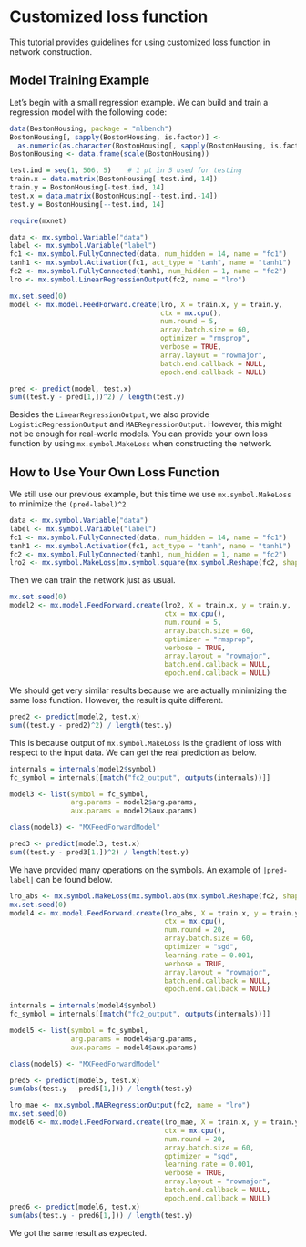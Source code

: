 # Customized loss function

This tutorial provides guidelines for using customized loss function in network construction.

## Model Training Example

Let's begin with a small regression example. We can build and train a regression model with the following code:

```r
data(BostonHousing, package = "mlbench")
BostonHousing[, sapply(BostonHousing, is.factor)] <-
  as.numeric(as.character(BostonHousing[, sapply(BostonHousing, is.factor)]))
BostonHousing <- data.frame(scale(BostonHousing))

test.ind = seq(1, 506, 5)    # 1 pt in 5 used for testing
train.x = data.matrix(BostonHousing[-test.ind,-14])
train.y = BostonHousing[-test.ind, 14]
test.x = data.matrix(BostonHousing[--test.ind,-14])
test.y = BostonHousing[--test.ind, 14]

require(mxnet)

data <- mx.symbol.Variable("data")
label <- mx.symbol.Variable("label")
fc1 <- mx.symbol.FullyConnected(data, num_hidden = 14, name = "fc1")
tanh1 <- mx.symbol.Activation(fc1, act_type = "tanh", name = "tanh1")
fc2 <- mx.symbol.FullyConnected(tanh1, num_hidden = 1, name = "fc2")
lro <- mx.symbol.LinearRegressionOutput(fc2, name = "lro")

mx.set.seed(0)
model <- mx.model.FeedForward.create(lro, X = train.x, y = train.y,
                                     ctx = mx.cpu(),
                                     num.round = 5,
                                     array.batch.size = 60,
                                     optimizer = "rmsprop",
                                     verbose = TRUE,
                                     array.layout = "rowmajor",
                                     batch.end.callback = NULL,
                                     epoch.end.callback = NULL)

pred <- predict(model, test.x)
sum((test.y - pred[1,])^2) / length(test.y)
```

Besides the `LinearRegressionOutput`, we also provide `LogisticRegressionOutput` and `MAERegressionOutput`.
However, this might not be enough for real-world models. You can provide your own loss function
by using `mx.symbol.MakeLoss` when constructing the network.

## How to Use Your Own Loss Function

We still use our previous example, but this time we use `mx.symbol.MakeLoss` to minimize the `(pred-label)^2`

```r
data <- mx.symbol.Variable("data")
label <- mx.symbol.Variable("label")
fc1 <- mx.symbol.FullyConnected(data, num_hidden = 14, name = "fc1")
tanh1 <- mx.symbol.Activation(fc1, act_type = "tanh", name = "tanh1")
fc2 <- mx.symbol.FullyConnected(tanh1, num_hidden = 1, name = "fc2")
lro2 <- mx.symbol.MakeLoss(mx.symbol.square(mx.symbol.Reshape(fc2, shape = 0) - label), name="lro2")
```

Then we can train the network just as usual.

```r
mx.set.seed(0)
model2 <- mx.model.FeedForward.create(lro2, X = train.x, y = train.y,
                                      ctx = mx.cpu(),
                                      num.round = 5,
                                      array.batch.size = 60,
                                      optimizer = "rmsprop",
                                      verbose = TRUE,
                                      array.layout = "rowmajor",
                                      batch.end.callback = NULL,
                                      epoch.end.callback = NULL)
```

We should get very similar results because we are actually minimizing the same loss function.
However, the result is quite different.

```r
pred2 <- predict(model2, test.x)
sum((test.y - pred2)^2) / length(test.y)
```

This is because output of `mx.symbol.MakeLoss` is the gradient of loss with respect to the input data.
We can get the real prediction as below.

```r
internals = internals(model2$symbol)
fc_symbol = internals[[match("fc2_output", outputs(internals))]]

model3 <- list(symbol = fc_symbol,
               arg.params = model2$arg.params,
               aux.params = model2$aux.params)

class(model3) <- "MXFeedForwardModel"

pred3 <- predict(model3, test.x)
sum((test.y - pred3[1,])^2) / length(test.y)
```

We have provided many operations on the symbols. An example of `|pred-label|` can be found below.

```r
lro_abs <- mx.symbol.MakeLoss(mx.symbol.abs(mx.symbol.Reshape(fc2, shape = 0) - label))
mx.set.seed(0)
model4 <- mx.model.FeedForward.create(lro_abs, X = train.x, y = train.y,
                                      ctx = mx.cpu(),
                                      num.round = 20,
                                      array.batch.size = 60,
                                      optimizer = "sgd",
                                      learning.rate = 0.001,
                                      verbose = TRUE,
                                      array.layout = "rowmajor",
                                      batch.end.callback = NULL,
                                      epoch.end.callback = NULL)

internals = internals(model4$symbol)
fc_symbol = internals[[match("fc2_output", outputs(internals))]]

model5 <- list(symbol = fc_symbol,
               arg.params = model4$arg.params,
               aux.params = model4$aux.params)

class(model5) <- "MXFeedForwardModel"

pred5 <- predict(model5, test.x)
sum(abs(test.y - pred5[1,])) / length(test.y)
```


```r
lro_mae <- mx.symbol.MAERegressionOutput(fc2, name = "lro")
mx.set.seed(0)
model6 <- mx.model.FeedForward.create(lro_mae, X = train.x, y = train.y,
                                      ctx = mx.cpu(),
                                      num.round = 20,
                                      array.batch.size = 60,
                                      optimizer = "sgd",
                                      learning.rate = 0.001,
                                      verbose = TRUE,
                                      array.layout = "rowmajor",
                                      batch.end.callback = NULL,
                                      epoch.end.callback = NULL)
pred6 <- predict(model6, test.x)
sum(abs(test.y - pred6[1,])) / length(test.y)
```

We got the same result as expected.

<!-- INSERT SOURCE DOWNLOAD BUTTONS -->
